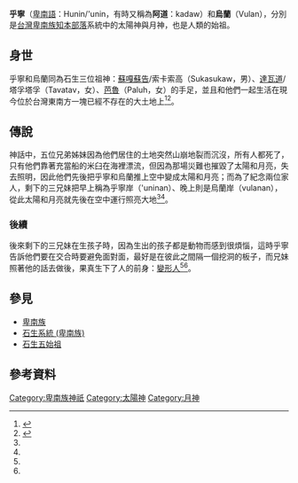 '''乎寧'''（[[卑南語|卑南語]]：Hunin/'unin，有時又稱為'''阿道'''：kadaw）和'''烏蘭'''（Vulan），分別是[[台灣|台灣]][[卑南族|卑南族]][[知本部落|知本部落]]系統中的太陽神與月神，也是人類的始祖。
==身世==
{{MAIN|石生五始祖}}
乎寧和烏蘭同為石生三位祖神：[[蘇嘎蘇告|蘇嘎蘇告]]/索卡索高（Sukasukaw，男）、[[達瓦道|達瓦道]]/塔孚塔孚（Tavatav，女）、[[芭魯|芭魯]]（Paluh，女）的手足，並且和他們一起生活在現今位於台灣東南方一塊已經不存在的大土地上<ref name="祖靈的腳步">{{cite book|last=|first=|date=1998-06-30|title=祖靈的腳步|url=https://www.books.com.tw/products/0010107404|location=|publisher=晨星|page=|isbn=9575836596|author=曾建次|access-date=2021-02-16|archive-date=2021-03-09|archive-url=https://web.archive.org/web/20210309111033/https://www.books.com.tw/products/0010107404|dead-url=no}}</ref><ref name="卑南族神話故事集錦">{{cite book|last=|first=|date=1994-06-01|title=卑南族神話故事集錦|url=https://www.govbooks.com.tw/books/10929|location=|publisher=臺東縣政府文化局|page=|isbn=|author=林豪勳 / 陳光榮|access-date=2020-06-30|archive-date=2020-03-17|archive-url=https://web.archive.org/web/20200317232300/https://www.govbooks.com.tw/books/10929|dead-url=no}}</ref>。
==傳說==
神話中，五位兄弟姊妹因為他們居住的土地突然山崩地裂而沉沒，所有人都死了，只有他們靠著充當船的米臼在海裡漂流，但因為那場災難也摧毀了太陽和月亮，失去照明，因此他們先後把乎寧和烏蘭推上空中變成太陽和月亮；而為了紀念兩位家人，剩下的三兄妹把早上稱為乎寧岸（'uninan）、晚上則是烏蘭岸（vulanan），從此太陽和月亮就先後在空中運行照亮大地<ref name="祖靈的腳步"/><ref name="卑南族神話故事集錦"/>。
===後續===
後來剩下的三兄妹在生孩子時，因為生出的孩子都是動物而感到很煩惱，這時乎寧告訴他們要在交合時要避免面對面，最好是在彼此之間隔一個挖洞的板子，而兄妹照著他的話去做後，果真生下了人的前身：[[變形人|變形人]]<ref name="祖靈的腳步"/><ref name="卑南族神話故事集錦"/>。
==參見==
*[[卑南族|卑南族]]
*[[石生系統_(卑南族)|石生系統 (卑南族)]]
*[[石生五始祖|石生五始祖]]
==參考資料==
{{reflist}}

{{卑南族神話}}
[[Category:卑南族神祇|Category:卑南族神祇]]
[[Category:太陽神|Category:太陽神]]
[[Category:月神|Category:月神]]
{{Myth-stub}}